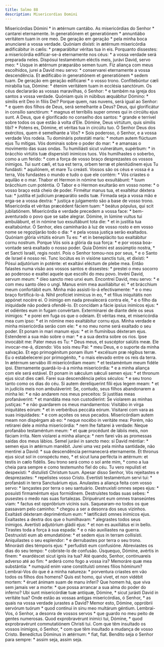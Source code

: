 ```yaml
---
title: Salmo 88
description: Misericordias Domini
---
```


<div class="side-by-side not-content">
  <span class="text-justify">Misericórdias Dómini * in ætérnum cantábo.</span>
  <span class="text-justify">
    As misericórdias do Senhor * cantarei eternamente.
  </span>
  <span class="text-justify">
    In generatiónem et generatiónem * annuntiábo veritátem tuam in ore meo.
  </span>
  <span class="text-justify">
    De geração em geração * pela minha boca anunciarei a vossa verdade.
  </span>
  <span class="text-justify">
    Quóniam dixísti: in ætérnum misericórdia ædificábitur in cælis: *
    præparábitur véritas tua in eis.
  </span>
  <span class="text-justify">
    Porquanto dissestes: a misericórdia edificar-se-á eternamente nos céus: * a
    vossa verdade será preparada neles.
  </span>
  <span class="text-justify">
    Dispósui testaméntum eléctis meis, jurávi David, servo meo: * Usque in
    ætérnum præparábo semen tuum.
  </span>
  <span class="text-justify">
    Fiz aliança com meus escolhidos, jurei a David meu servo: * conservarei
    eternamente a vossa descendência.
  </span>
  <span class="text-justify">
    Et ædificábo in generatiónem et generatiónem * sedem tuam.
  </span>
  <span class="text-justify">
    De geração em geração edificarei * o vosso trono.
  </span>
  <span class="text-justify">
    Confitebúntur cæli mirabília tua, Dómine: * étenim veritátem tuam in
    ecclésia sanctórum.
  </span>
  <span class="text-justify">
    Os céus declararão as vossas maravilhas, ó Senhor: * e também na igreja dos
    santos a vossa verdade.
  </span>
  <span class="text-justify">
    Quóniam quis in núbibus æquábitur Dómino: * símilis erit Deo in fíliis Dei?
  </span>
  <span class="text-justify">
    Porque quem, nas nuvens, será igual ao Senhor: * e quem dos filhos de Deus,
    será semelhante a Deus?
  </span>
  <span class="text-justify">
    Deus, qui glorificátur in consílio sanctórum: * magnus et terríbilis super
    omnes qui in circúitu ejus sunt.
  </span>
  <span class="text-justify">
    A Deus, que é glorificado no conselho dos santos: * grande e terrível sobre
    todos os que estão à volta d’Ele.
  </span>
  <span class="text-justify">
    Dómine, Deus virtútum, quis símilis tibi? * Potens es, Dómine, et véritas
    tua in circúitu tuo.
  </span>
  <span class="text-justify">
    Ó Senhor Deus dos exércitos, quem é semelhante a Vós? * Sois poderoso, ó
    Senhor, e a vossa verdade Vos rodeia.
  </span>
  <span class="text-justify">
    Tu domináris potestáti maris: * motum autem flúctuum ejus Tu mítigas.
  </span>
  <span class="text-justify">
    Vós dominais sobre o poder do mar: * e amansas o movimento das suas ondas.
  </span>
  <span class="text-justify">
    Tu humiliásti sicut vulnerátum, supérbum: * in brácchio virtútis tuæ
    dispersísti inimícos tuos.
  </span>
  <span class="text-justify">
    Vós humilhastes o soberbo, como a um ferido: * com a força de vosso braço
    desprezastes os vossos inimigos.
  </span>
  <span class="text-justify">
    Tui sunt cæli, et tua est terra, orbem terræ et plenitúdinem ejus Tu
    fundásti: * aquilónem, et mare Tu creásti.
  </span>
  <span class="text-justify">
    Vossos são os céus e vossa é a terra, Vós fundastes o mundo e tudo o que ele
    contém: * Vós criastes o aquilão e o mar.
  </span>
  <span class="text-justify">
    Thabor et Hermon in nómine tuo exsultábunt: * tuum brácchium cum poténtia.
  </span>
  <span class="text-justify">
    O Tabor e o Hermon exultarão em vosso nome: * o vosso braço está cheio de
    poder.
  </span>
  <span class="text-justify">
    Firmétur manus tua, et exaltétur déxtera tua: * justítia et judícium
    præparátio sedis tuæ.
  </span>
  <span class="text-justify">
    Firmada seja a vossa mão e erga-se a vossa dextra: * justiça e julgamento
    são a base de vosso trono.
  </span>
  <span class="text-justify">
    Misericórdia et véritas præcédent fáciem tuam: * beátus pópulus, qui scit
    jubilatiónem.
  </span>
  <span class="text-justify">
    Misericórdia e verdade precedem a vossa face: * bem-aventurado o povo que se
    sabe alegrar.
  </span>
  <span class="text-justify">
    Dómine, in lúmine vultus tui ambulábunt, et in nómine tuo exsultábunt tota
    die: * et in justítia tua exaltabúntur.
  </span>
  <span class="text-justify">
    Ó Senhor, eles caminharão à luz de vosso rosto e em vosso nome se
    regozijarão todo o dia: * e pela vossa justiça serão exaltados.
  </span>
  <span class="text-justify">
    Quóniam glória virtútis eórum Tu es: * et in beneplácito tuo exaltábitur
    cornu nostrum.
  </span>
  <span class="text-justify">
    Porque Vós sois a glória da sua força: * e por vossa boa-vontade será
    exaltado o nosso poder.
  </span>
  <span class="text-justify">
    Quia Dómini est assúmptio nostra, * et Sancti Israël, regis nostri.
  </span>
  <span class="text-justify">
    Pois o Senhor tomou-nos por seus, * e o Santo de Israel é nosso rei.
  </span>
  <span class="text-justify">
    Tunc locútus es in visióne sanctis tuis, et dixísti: * Pósui adjutórium in
    poténte: et exaltávi eléctum de plebe mea.
  </span>
  <span class="text-justify">
    Então falastes numa visão aos vossos santos e dissestes: * prestei o meu
    socorro ao poderoso e exaltei aquele que escolhi do meu povo.
  </span>
  <span class="text-justify">
    Invéni David, servum meum: * óleo sancto meo unxi eum.
  </span>
  <span class="text-justify">
    Encontrei David, meu servo: * e com meu santo óleo o ungi.
  </span>
  <span class="text-justify">
    Manus enim mea auxiliábitur ei: * et brácchium meum confortábit eum.
  </span>
  <span class="text-justify">
    Minha mão assisti-lo-á efectivamente: * e o meu braço fortificá-lo-á.
  </span>
  <span class="text-justify">
    Nihil profíciet inimícus in eo, * et fílius iniquitátis non appónet nocére
    ei.
  </span>
  <span class="text-justify">
    O inimigo em nada prevalecerá contra ele, * e o filho da iniquidade não
    poderá ofendê-lo.
  </span>
  <span class="text-justify">
    Et concídam a fácie ipsíus inimícos ejus: * et odiéntes eum in fugam
    convértam.
  </span>
  <span class="text-justify">
    Exterminarei de diante dele os seus inimigos: * e porei em fuga os que o
    odeiam.
  </span>
  <span class="text-justify">
    Et véritas mea, et misericórdia mea cum ipso: * et in nómine meo exaltábitur
    cornu ejus.
  </span>
  <span class="text-justify">
    Minha verdade e minha misericórdia serão com ele: * e no meu nome será
    exaltado o seu poder.
  </span>
  <span class="text-justify">
    Et ponam in mari manum ejus: * et in flumínibus déxteram ejus.
  </span>
  <span class="text-justify">
    Estenderei a sua mão sobre o mar: * e a sua dextra sobre os rios.
  </span>
  <span class="text-justify">
    Ipse invocábit me: Pater meus es Tu: * Deus meus, et suscéptor salútis meæ.
  </span>
  <span class="text-justify">
    Ele invocar-me-á, dizendo: Vós sois meu Pai: * meu Deus, e o suporte da
    minha salvação.
  </span>
  <span class="text-justify">
    Et ego primogénitum ponam illum * excélsum præ régibus terræ.
  </span>
  <span class="text-justify">
    Eu o estabelecerei por primogénito, * o mais elevado entre os reis da terra.
  </span>
  <span class="text-justify">
    In ætérnum servábo illi misericórdiam meam: * et testaméntum meum fidéle
    ipsi.
  </span>
  <span class="text-justify">
    Eternamente guardá-lo-á a minha misericórdia: * e a minha aliança com ele
    será estável.
  </span>
  <span class="text-justify">
    Et ponam in sǽculum sǽculi semen ejus: * et thronum ejus sicut dies cæli.
  </span>
  <span class="text-justify">
    Farei sua descendência pelos séculos: * e seu trono tanto como os dias do
    céu.
  </span>
  <span class="text-justify">
    Si autem derelíquerint fílii ejus legem meam: * et in judíciis meis non
    ambuláverint:
  </span>
  <span class="text-justify">
    Se, contudo, seus filhos abandonarem a minha lei: * e não andarem nos meus
    preceitos:
  </span>
  <span class="text-justify">
    Si justítias meas profanáverint: * et mandáta mea non custodíerint:
  </span>
  <span class="text-justify">
    Se violarem as minhas justiças: * e não guardarem os meus mandamentos:
  </span>
  <span class="text-justify">
    Visitábo in virga iniquitátes eórum: * et in verbéribus peccáta eórum.
  </span>
  <span class="text-justify">
    Visitarei com vara as suas iniquidades: * e com açoites os seus pecados.
  </span>
  <span class="text-justify">
    Misericórdiam autem meam non dispérgam ab eo: * neque nocébo in veritáte
    mea:
  </span>
  <span class="text-justify">
    Porém, não retirarei dele a minha misericórdia: * nem lhe faltarei à
    verdade:
  </span>
  <span class="text-justify">
    Neque profanábo testaméntum meum: * et quæ procédunt de lábiis meis, non
    fáciam írrita.
  </span>
  <span class="text-justify">
    Nem violarei a minha aliança: * nem farei vãs as promessas saídas dos meus
    lábios.
  </span>
  <span class="text-justify">
    Semel jurávi in sancto meo: si David méntiar: * semen ejus in ætérnum
    manébit.
  </span>
  <span class="text-justify">
    Jurei uma vez pela minha santidade, não mentirei a David: * sua descendência
    permanecerá eternamente.
  </span>
  <span class="text-justify">
    Et thronus ejus sicut sol in conspéctu meo, * et sicut luna perfécta in
    ætérnum: et testis in cælo fidélis.
  </span>
  <span class="text-justify">
    Seu trono será como o sol ante mim, * como a lua cheia para sempre e como
    testemunho fiel do céu.
  </span>
  <span class="text-justify">
    Tu vero repulísti et despexísti: * distulísti Christum tuum.
  </span>
  <span class="text-justify">
    Apesar disso Senhor, Vós rejeitastes e desprezastes: * repelistes vosso
    Cristo.
  </span>
  <span class="text-justify">
    Evertísti testaméntum servi tui: * profanásti in terra Sanctuárium ejus.
  </span>
  <span class="text-justify">
    Anulastes a aliança feita com vosso servo: * lançastes por terra o seu
    santuário.
  </span>
  <span class="text-justify">
    Destruxísti omnes sepes ejus: * posuísti firmaméntum ejus formídinem.
  </span>
  <span class="text-justify">
    Destruístes todas suas sebes: * pusestes o medo nas suas fortalezas.
  </span>
  <span class="text-justify">
    Diripuérunt eum omnes transeúntes viam: * factus est oppróbrium vicínis
    suis.
  </span>
  <span class="text-justify">
    Saquearam-no todos os que passavam pelo caminho: * chegou a ser a desonra
    dos seus vizinhos.
  </span>
  <span class="text-justify">
    Exaltásti déxteram depriméntium eum: * lætificásti omnes inimícos ejus.
  </span>
  <span class="text-justify">
    Exaltastes a dextra dos que o humilhavam: * alegrastes todos seus inimigos.
  </span>
  <span class="text-justify">
    Avertísti adjutórium gládii ejus: * et non es auxiliátus ei in bello.
  </span>
  <span class="text-justify">
    Tirastes toda a força à sua espada: * e o não auxiliastes na guerra.
  </span>
  <span class="text-justify">
    Destruxísti eum ab emundatióne: * et sedem ejus in terram collisísti.
  </span>
  <span class="text-justify">
    Aniquilastes o seu esplendor: * e derrubastes por terra o seu trono.
  </span>
  <span class="text-justify">
    Minorásti dies témporis ejus: * perfudísti eum confusióne.
  </span>
  <span class="text-justify">
    Abreviastes os dias do seu tempo: * cobriste-lo de confusão.
  </span>
  <span class="text-justify">
    Úsquequo, Dómine, avértis in finem: * exardéscet sicut ignis ira tua?
  </span>
  <span class="text-justify">
    Até quando, Senhor, continuareis adverso até ao fim: * arderá como fogo a
    vossa ira?
  </span>
  <span class="text-justify">
    Memoráre quæ mea substántia: * numquid enim vane constituísti omnes fílios
    hóminum?
  </span>
  <span class="text-justify">
    Lembrai-Vos do que é a minha natureza: * porventura criastes em vão todos os
    filhos dos homens?
  </span>
  <span class="text-justify">
    Quis est homo, qui vivet, et non vidébit mortem: * éruet ánimam suam de manu
    ínferi?
  </span>
  <span class="text-justify">
    Que homem há, que viva sem jamais ver a morte: * que possa arrancar a sua
    alma do poder do inferno?
  </span>
  <span class="text-justify">
    Ubi sunt misericórdiæ tuæ antíquæ, Dómine, * sicut jurásti David in veritáte
    tua?
  </span>
  <span class="text-justify">
    Onde estão as vossas antigas misericórdias, ó Senhor, * as quais na vossa
    verdade jurastes a David?
  </span>
  <span class="text-justify">
    Memor esto, Dómine, oppróbrii servórum tuórum * quod contínui in sinu meo
    multárum géntium.
  </span>
  <span class="text-justify">
    Lembrai-Vos, ó Senhor, a desonra de vossos servos * que guardo no meu peito
    de gentes numerosas.
  </span>
  <span class="text-justify">
    Quod exprobravérunt inimíci tui, Dómine, * quod exprobravérunt commutatiónem
    Christi tui.
  </span>
  <span class="text-justify">
    Com que têm insultado os vossos inimigos, ó Senhor, * com que têm insultado
    a mudança de vosso Cristo.
  </span>
  <span class="text-justify">Benedíctus Dóminus in ætérnum: * fiat, fiat.</span>
  <span class="text-justify">
    Bendito seja o Senhor para sempre: * assim seja, assim seja.
  </span>
</div>
